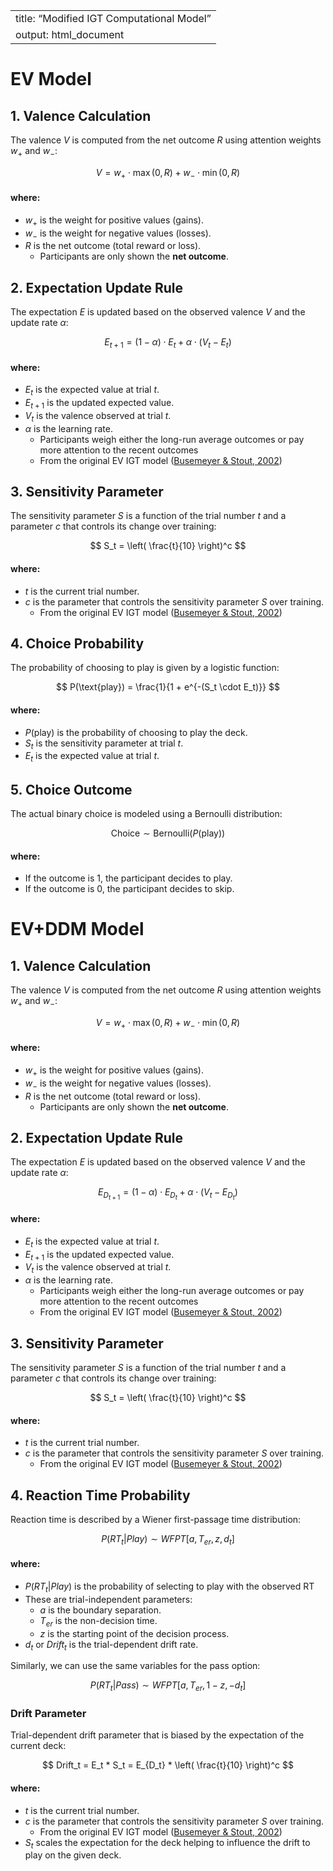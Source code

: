 
---
title: "Modified IGT Computational Model"
output: html_document
---

# EV Model
## 1. Valence Calculation

The valence $V$ is computed from the net outcome $R$ using attention weights $w_+$ and $w_-$:

$$
V = w_+ \cdot \max(0, R) + w_- \cdot \min(0, R)
$$

#### where:
* $w_+$ is the weight for positive values (gains).
* $w_-$ is the weight for negative values (losses). 
* $R$ is the net outcome (total reward or loss).
  + Participants are only shown the **net outcome**.
  
## 2. Expectation Update Rule

The expectation $E$ is updated based on the observed valence $V$ and the update rate $\alpha$:

$$
E_{t+1} = (1 - \alpha) \cdot E_t + \alpha \cdot (V_t - E_t)
$$

#### where:
- $E_t$ is the expected value at trial $t$.
- $E_{t+1}$ is the updated expected value.
- $V_t$ is the valence observed at trial $t$.
- $\alpha$ is the learning rate.
  - Participants weigh either the long-run average outcomes or pay more attention to the recent outcomes
  - From the original EV IGT model ([Busemeyer & Stout, 2002](https://psycnet.apa.org/fulltext/2002-17916-003.html))

## 3. Sensitivity Parameter

The sensitivity parameter $S$ is a function of the trial number $t$ and a parameter $c$ that controls its change over training:

$$
S_t = \left( \frac{t}{10} \right)^c
$$

#### where:
- $t$ is the current trial number.
- $c$ is the parameter that controls the sensitivity parameter $S$ over training.
  - From the original EV IGT model ([Busemeyer & Stout, 2002](https://psycnet.apa.org/fulltext/2002-17916-003.html))

## 4. Choice Probability

The probability of choosing to play is given by a logistic function:

$$
P(\text{play}) = \frac{1}{1 + e^{-(S_t \cdot E_t)}}
$$

#### where:
- $P(\text{play})$ is the probability of choosing to play the deck.
- $S_t$ is the sensitivity parameter at trial $t$.
- $E_t$ is the expected value at trial $t$.

## 5. Choice Outcome

The actual binary choice is modeled using a Bernoulli distribution:

$$
\text{Choice} \sim \text{Bernoulli}(P(\text{play}))
$$

#### where:
- If the outcome is 1, the participant decides to play.
- If the outcome is 0, the participant decides to skip.


# EV+DDM Model
## 1. Valence Calculation

The valence $V$ is computed from the net outcome $R$ using attention weights $w_+$ and $w_-$:

$$
V = w_+ \cdot \max(0, R) + w_- \cdot \min(0, R)
$$

#### where:
* $w_+$ is the weight for positive values (gains).
* $w_-$ is the weight for negative values (losses). 
* $R$ is the net outcome (total reward or loss).
  + Participants are only shown the **net outcome**.
  
## 2. Expectation Update Rule

The expectation $E$ is updated based on the observed valence $V$ and the update rate $\alpha$:

$$
E_{D_{t+1}} = (1 - \alpha) \cdot E_{D_t} + \alpha \cdot (V_t - E_{D_t})
$$

#### where:
- $E_t$ is the expected value at trial $t$.
- $E_{t+1}$ is the updated expected value.
- $V_t$ is the valence observed at trial $t$.
- $\alpha$ is the learning rate.
  - Participants weigh either the long-run average outcomes or pay more attention to the recent outcomes
  - From the original EV IGT model ([Busemeyer & Stout, 2002](https://psycnet.apa.org/fulltext/2002-17916-003.html))

## 3. Sensitivity Parameter

The sensitivity parameter $S$ is a function of the trial number $t$ and a parameter $c$ that controls its change over training:

$$
S_t = \left( \frac{t}{10} \right)^c
$$

#### where:
- $t$ is the current trial number.
- $c$ is the parameter that controls the sensitivity parameter $S$ over training.
  - From the original EV IGT model ([Busemeyer & Stout, 2002](https://psycnet.apa.org/fulltext/2002-17916-003.html))

## 4. Reaction Time Probability

Reaction time is described by a Wiener first-passage time distribution:

$$
P(RT_t | Play) \sim WFPT[a, T_{er},z,d_t]
$$

#### where:
- $P(RT_t | Play)$ is the probability of selecting to play with the observed RT
- These are trial-independent parameters:
  - $a$ is the boundary separation.
  - $T_{er}$ is the non-decision time.
  - $z$ is the starting point of the decision process.
- $d_t$ or $Drift_t$ is the trial-dependent drift rate.

Similarly, we can use the same variables for the pass option:

$$
P(RT_t | Pass) \sim WFPT[a, T_{er},1-z,-d_t]
$$

### Drift Parameter

Trial-dependent drift parameter that is biased by the expectation of the current deck:

$$
Drift_t = E_t * S_t = E_{D_t} * \left( \frac{t}{10} \right)^c
$$

#### where:
- $t$ is the current trial number.
- $c$ is the parameter that controls the sensitivity parameter $S$ over training.
  - From the original EV IGT model ([Busemeyer & Stout, 2002](https://psycnet.apa.org/fulltext/2002-17916-003.html))
- $S_t$ scales the expectation for the deck helping to influence the drift to play on the given deck.


